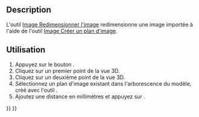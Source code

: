 <languages/>

{{Docnav/fr
|[[Image_CreateImagePlane/fr|Créer un plan d'image]]
|
|[[Image_Workbench/fr|Atelier Image]]
|IconL=Image_CreateImagePlane.svg
|IconR=
|IconC=Workbench_Image.svg
}}

{{GuiCommand/fr
|Name=Image Scaling
|Name/fr=Image Redimensionner l'image
|MenuLocation=
|Workbenches=[[Image_Workbench/fr|Image]]
|SeeAlso=[[Image_Open/fr|Image Ouvrir]], [[Image_CreateImagePlane/fr|Image Créer un plan d'image]]
}}

==Description==

L'outil [[Image_Scaling/fr|Image Redimensionner l'image]] redimensionne une image importée à l'aide de l'outil [[Image_CreateImagePlane/fr|Image Créer un plan d'image]].

<span id="Usage"></span>
== Utilisation ==

# Appuyez sur le bouton {{Button|[[Image:Image_Scaling.svg|16px]] [[Image_Scaling/fr|Mettre à l'échelle le plan de l'image]]}}.
# Cliquez sur un premier point de la vue 3D.
# Cliquez sur un deuxième point de la vue 3D.
# Sélectionnez un plan d'image existant dans l'arborescence du modèle, créé avec l'outil {{Button|[[Image:Image_CreateImagePlane.svg|16px]] [[Image_CreateImagePlane/fr|Créer un plan d'image]]}}.
# Ajoutez une distance en millimètres et appuyez sur {{Button|OK}}.


{{Docnav/fr
|[[Image_CreateImagePlane/fr|Créer un plan d'image]]
|
|[[Image_Workbench/fr|Atelier Image]]
|IconL=Image_CreateImagePlane.svg
|IconR=
|IconC=Workbench_Image.svg
}}

{{Image Tools navi{{#translation:}}}}
{{Userdocnavi{{#translation:}}}}